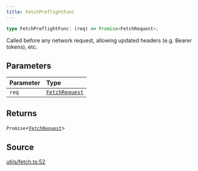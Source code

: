 ```yaml
---
title: FetchPreflightFunc
---
```


```ts
type FetchPreflightFunc: (req) => Promise<FetchRequest>;
```

Called before any network request, allowing updated headers (e.g. Bearer tokens), etc.

## Parameters

| Parameter | Type |
| :------ | :------ |
| `req` | [`FetchRequest`](/content/classes/FetchRequest) |

## Returns

`Promise`\<[`FetchRequest`](/content/classes/FetchRequest)\>

## Source

[utils/fetch.ts:52](https://github.com/dominant-strategies/quais.js/blob/751386e3ad6372322a3c76548f56b903bfed1896/src/utils/fetch.ts#L52)
